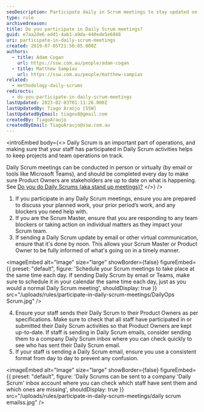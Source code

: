 ```yaml
---
seoDescription: Participate daily in Scrum meetings to stay updated on projects and team operations with Product Owners and stakeholders.
type: rule
archivedreason:
title: Do you participate in Daily Scrum meetings?
guid: e7aa2de6-edd1-4ab1-a9da-440ede5e6848
uri: participate-in-daily-scrum-meetings
created: 2019-07-05T21:50:05.000Z
authors:
  - title: Adam Cogan
    url: https://ssw.com.au/people/adam-cogan
  - title: Matthew Sampias
    url: https://ssw.com.au/people/matthew-sampias
related:
  - methodology-daily-scrums
redirects:
  - do-you-participate-in-daily-scrum-meetings
lastUpdated: 2023-02-03T01:11:26.000Z
lastUpdatedBy: Tiago Araújo [SSW]
lastUpdatedByEmail: tiagov8@gmail.com
createdBy: TiagoAraujo
createdByEmail: TiagoAraujo@ssw.com.au
---
```


<introEmbed
  body={<>
Daily Scrum is an important part of operations, and making sure that your staff has participated in Daily Scrum activities helps to keep projects and team operations on track.

Daily Scrum meetings can be conducted in person or virtually (by email or tools like Microsoft Teams), and should be completed every day to make sure Product Owners are stakeholders are up to date on what is happening. See [Do you do Daily Scrums (aka stand up meetings)?](/methodology-daily-scrums)
  </>}
/>
1. If you participate in any Daily Scrum meetings, ensure you are prepared to discuss your planned work, your prior period’s work, and any blockers you need help with.
2. If you are the Scrum Master, ensure that you are responding to any team blockers or taking action on individual matters as they impact your Scrum team.
3. If sending a Daily Scrum update by email or other virtual communication, ensure that it's done by noon. This allows your Scrum Master or Product Owner to be fully informed of what's going on in a timely manner.


<imageEmbed
  alt="Image"
  size="large"
  showBorder={false}
  figureEmbed={{
    preset: "default",
    figure: 'Schedule your Scrum meetings to take place at the same time each day. If sending Daily Scrum by email or Teams, make sure to schedule it in your calendar the same time each day, just as you would a normal Daily Scrum meeting',
    shouldDisplay: true
  }}
  src="/uploads/rules/participate-in-daily-scrum-meetings/DailyOps Scrum.jpg"
/>

4. Ensure your staff sends their Daily Scrum to their Product Owners as per specifications. Make sure to check that all staff have participated in or submitted their Daily Scrum activities so that Product Owners are kept up-to-date. If staff is sending in Daily Scrum emails, consider sending them to a company Daily Scrum inbox where you can check quickly to see who has sent their Daily Scrum email.
5. If your staff is sending a Daily Scrum email, ensure you use a consistent format from day to day to prevent any confusion.


<imageEmbed
  alt="Image"
  size="large"
  showBorder={false}
  figureEmbed={{
    preset: "default",
    figure: 'Daily Scrums can be sent to a company \'Daily Scrum\' inbox account where you can check which staff have sent them and which ones are missing',
    shouldDisplay: true
  }}
  src="/uploads/rules/participate-in-daily-scrum-meetings/daily scrum emailss.jpg"
/>
